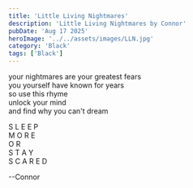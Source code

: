 ```yaml
---
title: 'Little Living Nightmares'
description: 'Little Living Nightmares by Connor'
pubDate: 'Aug 17 2025'
heroImage: '../../assets/images/LLN.jpg'
category: 'Black'
tags: ['Black']
---
```


your nightmares are your greatest fears  
you yourself have known for years  
so use this rhyme  
unlock your mind  
and find why you can't dream

S L E E P  
 M O R E  
 O R  
 S T A Y  
 S C A R E D

--Connor
